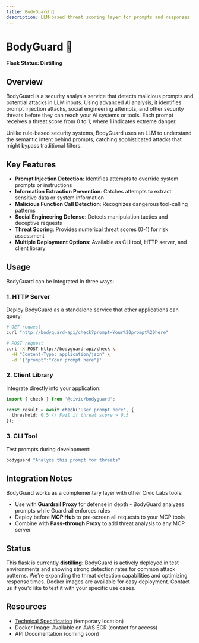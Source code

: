 ```yaml
---
title: BodyGuard 🧪
description: LLM-based threat scoring layer for prompts and responses
---
```


# BodyGuard 🧪

**Flask Status: Distilling**

## Overview

BodyGuard is a security analysis service that detects malicious prompts and potential attacks in LLM inputs. Using advanced AI analysis, it identifies prompt injection attacks, social engineering attempts, and other security threats before they can reach your AI systems or tools. Each prompt receives a threat score from 0 to 1, where 1 indicates extreme danger.

Unlike rule-based security systems, BodyGuard uses an LLM to understand the semantic intent behind prompts, catching sophisticated attacks that might bypass traditional filters.

## Key Features

- **Prompt Injection Detection**: Identifies attempts to override system prompts or instructions
- **Information Extraction Prevention**: Catches attempts to extract sensitive data or system information
- **Malicious Function Call Detection**: Recognizes dangerous tool-calling patterns
- **Social Engineering Defense**: Detects manipulation tactics and deceptive requests
- **Threat Scoring**: Provides numerical threat scores (0-1) for risk assessment
- **Multiple Deployment Options**: Available as CLI tool, HTTP server, and client library

## Usage

BodyGuard can be integrated in three ways:

### 1. HTTP Server
Deploy BodyGuard as a standalone service that other applications can query:
```bash
# GET request
curl "http://bodyguard-api/check?prompt=Your%20prompt%20here"

# POST request
curl -X POST http://bodyguard-api/check \
  -H "Content-Type: application/json" \
  -d '{"prompt":"Your prompt here"}'
```

### 2. Client Library
Integrate directly into your application:
```typescript
import { check } from '@civic/bodyguard';

const result = await check('User prompt here', {
  threshold: 0.5 // Fail if threat score > 0.5
});
```

### 3. CLI Tool
Test prompts during development:
```bash
bodyguard "Analyze this prompt for threats"
```

## Integration Notes

BodyGuard works as a complementary layer with other Civic Labs tools:
- Use with **Guardrail Proxy** for defense in depth - BodyGuard analyzes prompts while Guardrail enforces rules
- Deploy before **MCP Hub** to pre-screen all requests to your MCP tools
- Combine with **Pass-through Proxy** to add threat analysis to any MCP server

## Status

This flask is currently **distilling**: BodyGuard is actively deployed in test environments and showing strong detection rates for common attack patterns. We're expanding the threat detection capabilities and optimizing response times. Docker images are available for easy deployment. Contact us if you'd like to test it with your specific use cases.

## Resources

- [Technical Specification](/labs/bodyguard-spec-tmp) (temporary location)
- Docker Image: Available on AWS ECR (contact for access)
- API Documentation (coming soon)